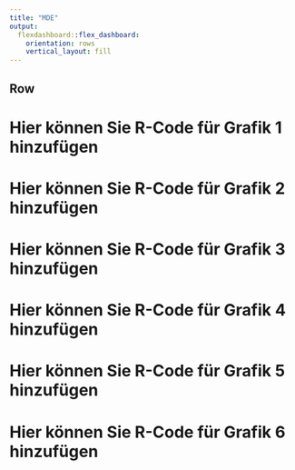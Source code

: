 ```yaml
---
title: "MDE"
output: 
  flexdashboard::flex_dashboard:
    orientation: rows
    vertical_layout: fill
---
```


Row
-----------------------------------------------------------------------


# Hier können Sie R-Code für Grafik 1 hinzufügen
# Hier können Sie R-Code für Grafik 2 hinzufügen
# Hier können Sie R-Code für Grafik 3 hinzufügen


# Hier können Sie R-Code für Grafik 4 hinzufügen
# Hier können Sie R-Code für Grafik 5 hinzufügen
# Hier können Sie R-Code für Grafik 6 hinzufügen  
